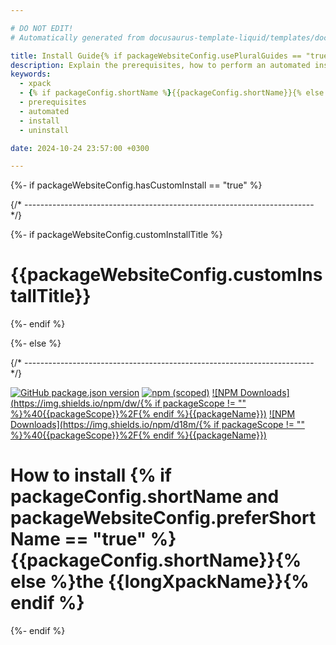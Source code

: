 ```yaml
---

# DO NOT EDIT!
# Automatically generated from docusaurus-template-liquid/templates/docusaurus.

title: Install Guide{% if packageWebsiteConfig.usePluralGuides == "true" %}s{% endif %}
description: Explain the prerequisites, how to perform an automated installation, how to uninstall.
keywords:
  - xpack
  - {% if packageConfig.shortName %}{{packageConfig.shortName}}{% else %}{{packageName}}{% endif %}
  - prerequisites
  - automated
  - install
  - uninstall

date: 2024-10-24 23:57:00 +0300

---
```


{%- if packageWebsiteConfig.hasCustomInstall == "true" %}


{/* ------------------------------------------------------------------------ */}

{%- if packageWebsiteConfig.customInstallTitle %}

# {{packageWebsiteConfig.customInstallTitle}}

{%- endif %}

<ProjectContent />

{%- else %}


{/* ------------------------------------------------------------------------ */}

[![GitHub package.json version](https://img.shields.io/github/package-json/v/{{githubProjectOrganization}}/{{githubProjectName}}?color=green)](https://github.com/{{githubProjectOrganization}}/{{githubProjectName}}/blob/{{branchMain}}/package.json)
[![npm (scoped)](https://img.shields.io/npm/v/{{packageScopedName}}?color=green)](https://www.npmjs.com/package/{{packageScopedName}}/)
[![NPM Downloads](https://img.shields.io/npm/dw/{% if packageScope != "" %}%40{{packageScope}}%2F{% endif %}{{packageName}})](https://www.npmjs.com/package/{{packageScopedName}}/)
[![NPM Downloads](https://img.shields.io/npm/d18m/{% if packageScope != "" %}%40{{packageScope}}%2F{% endif %}{{packageName}})](https://www.npmjs.com/package/{{packageScopedName}}/)

# How to install {% if packageConfig.shortName and packageWebsiteConfig.preferShortName == "true" %}{{packageConfig.shortName}}{% else %}the {{longXpackName}}{% endif %}

<Content />

{%- endif %}

